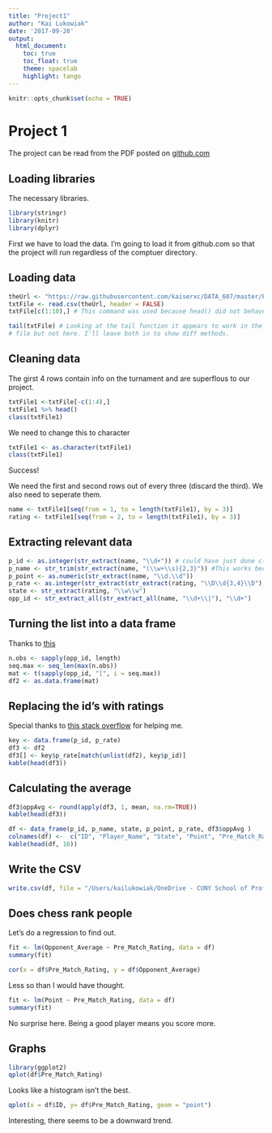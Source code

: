 ```yaml
---
title: "Project1"
author: "Kai Lukowiak"
date: '2017-09-20'
output: 
  html_document:
    toc: true
    toc_float: true
    theme: spacelab
    highlight: tango
---
```


```r
knitr::opts_chunk$set(echo = TRUE)
```
# Project 1

The project can be read from the PDF posted on [github.com](https://github.com/kaiserxc/DATA_607/tree/master/Project%201)


## Loading libraries

The necessary libraries. 
```r
library(stringr)
library(knitr)
library(dplyr)
```

First we have to load the data. I'm going to load it from github.com so that the project will run regardless of the comptuer directory.

## Loading data

```r
theUrl <- "https://raw.githubusercontent.com/kaiserxc/DATA_607/master/Project%201/tournamentinfo.txt"
txtFile <- read.csv(theUrl, header = FALSE)
txtFile[c(1:10),] # This command was used because head() did not behave.

tail(txtFile) # Looking at the tail function it appears to work in the MD
# file but not here. I'll leave both in to show diff methods.

```

## Cleaning data
The girst 4 rows contain info on the turnament and are superflous to our project. 


```r
txtFile1 <-txtFile[-c(1:4),]
txtFile1 %>% head() 
class(txtFile1)

```
We need to change this to character

```r
txtFile1 <- as.character(txtFile1)
class(txtFile1)
```



Success!


We need the first and second rows out of every three (discard the third). We also need to seperate them. 
```r
name <- txtFile1[seq(from = 1, to = length(txtFile1), by = 3)]
rating <- txtFile1[seq(from = 2, to = length(txtFile1), by = 3)]

```


## Extracting relevant data

```r
p_id <- as.integer(str_extract(name, "\\d+")) # could have just done c(1:64)
p_name <- str_trim(str_extract(name, "(\\w+\\s){2,3}")) #This works because name is the first instance.
p_point <- as.numeric(str_extract(name, "\\d.\\d"))
p_rate <- as.integer(str_extract(str_extract(rating, "\\D\\d{3,4}\\D"), "\\d+")) 
state <- str_extract(rating, "\\w\\w")
opp_id <- str_extract_all(str_extract_all(name, "\\d+\\|"), "\\d+")

```

## Turning the list into a data frame 

Thanks to [this](found herehttps://stackoverflow.com/questions/15201305/how-to-convert-a-list-consisting-of-vector-of-different-lengths-to-a-usable-data)
```r
n.obs <- sapply(opp_id, length)
seq.max <- seq_len(max(n.obs))
mat <- t(sapply(opp_id, "[", i = seq.max)) 
df2 <- as.data.frame(mat)
```

## Replacing the id's with ratings

Special thanks to [this stack overflow](https://stackoverflow.com/questions/35636315/replace-values-in-a-dataframe-based-on-lookup-table) for helping me. 
```r
key <- data.frame(p_id, p_rate)
df3 <- df2
df3[] <- key$p_rate[match(unlist(df2), key$p_id)]
kable(head(df3))
```


## Calculating the average

```r
df3$oppAvg <- round(apply(df3, 1, mean, na.rm=TRUE))
kable(head(df3))
```


```r
df <- data_frame(p_id, p_name, state, p_point, p_rate, df3$oppAvg )
colnames(df) <-  c("ID", "Player_Name", "State", "Point", "Pre_Match_Rating", "Opponent_Average")
kable(head(df, 10))
```
## Write the CSV

```r
write.csv(df, file = "/Users/kailukowiak/OneDrive - CUNY School of Professional Studies/DATA 607 Repository/Project 1/clean_tournamentinfo.txt")
```


## Does chess rank people

Let's do a regression to find out.

```r
fit <- lm(Opponent_Average ~ Pre_Match_Rating, data = df)
summary(fit)
```

```r
cor(x = df$Pre_Match_Rating, y = df$Opponent_Average)
```

Less so than I would have thought.


```r
fit <- lm(Point ~ Pre_Match_Rating, data = df)
summary(fit)
```

No surprise here. Being a good player means you score more.

## Graphs




```r
library(ggplot2)
qplot(df$Pre_Match_Rating)
```

Looks like a histogram isn't the best.

```r
qplot(x = df$ID, y= df$Pre_Match_Rating, geom = "point")
```

Interesting, there seems to be a downward trend. 
